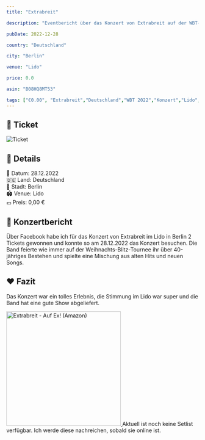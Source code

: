 ```yaml
---
title: "Extrabreit"

description: "Eventbericht über das Konzert von Extrabreit auf der WBT-Tourt 2022 im Lido in Berlin."

pubDate: 2022-12-28

country: "Deutschland"

city: "Berlin"

venue: "Lido"

price: 0.0

asin: "B08HQ8MT53"

tags: ["€0.00", "Extrabreit","Deutschland","WBT 2022","Konzert","Lido","Berlin","2022"]
---
```



## 🎫 Ticket

![Ticket](../../../gallery/2022/12-28/2022-12-28_20-37-13.jpg)

## 📌 Details
📅 Datum: 28.12.2022  
🇩🇪 Land: Deutschland  
📍 Stadt: Berlin  
🏟️ Venue: Lido  
💶 Preis: 0,00 €  


## 🎤 Konzertbericht

Über Facebook habe ich für das Konzert von Extrabreit im Lido in Berlin 2 Tickets gewonnen und konnte so am 28.12.2022 das Konzert besuchen. 
Die Band feierte wie immer auf der Weihnachts-Blitz-Tournee ihr über 40-jähriges Bestehen und spielte eine Mischung aus alten Hits und neuen Songs.

## ❤️ Fazit

Das Konzert war ein tolles Erlebnis, die Stimmung im Lido war super und die Band hat eine gute Show abgeliefert.

<Card title="Album" icon="seti:audio">
  <a href="https://www.amazon.de/dp/B08HQ8MT53?tag=mysteryland-21" target="_blank" rel="noopener noreferrer">
    <img src="https://m.media-amazon.com/images/I/61HtVwP+jaL._SL1200_.jpg" alt="Extrabreit - Auf Ex! (Amazon)" width="300" />
  </a>
</Card>

<Card title="Setlist" icon="list-format">
Aktuell ist noch keine Setlist verfügbar. Ich werde diese nachreichen, sobald sie online ist.
</Card>

<LinkCard
    title="Mehr Informationen"
    href="https://fanieng.com/2022/12/28/2022-12-28-extrabreit-berlin-lido/"
/>